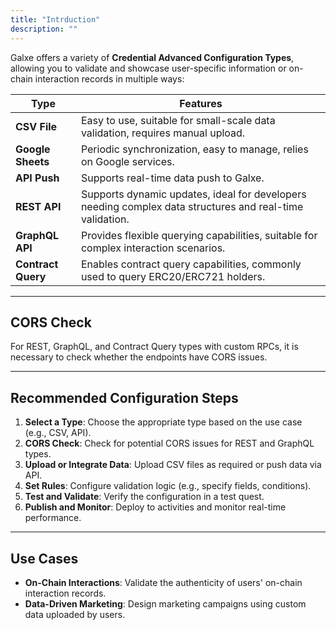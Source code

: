 ```yaml
---
title: "Intrduction"
description: ""
---
```

Galxe offers a variety of **Credential Advanced Configuration Types**, allowing you to validate and showcase user-specific information or on-chain interaction records in multiple ways:

| **Type**            | **Features**                                                             |
|---------------------|--------------------------------------------------------------------------|
| **CSV File**        | Easy to use, suitable for small-scale data validation, requires manual upload. |
| **Google Sheets**   | Periodic synchronization, easy to manage, relies on Google services.     |
| **API Push**        | Supports real-time data push to Galxe.                                   |
| **REST API**        | Supports dynamic updates, ideal for developers needing complex data structures and real-time validation. |
| **GraphQL API**     | Provides flexible querying capabilities, suitable for complex interaction scenarios. |
| **Contract Query**  | Enables contract query capabilities, commonly used to query ERC20/ERC721 holders. |

---

## CORS Check

For REST, GraphQL, and Contract Query types with custom RPCs, it is necessary to check whether the endpoints have CORS issues.

---

## Recommended Configuration Steps

1. **Select a Type**: Choose the appropriate type based on the use case (e.g., CSV, API).
2. **CORS Check**: Check for potential CORS issues for REST and GraphQL types.
3. **Upload or Integrate Data**: Upload CSV files as required or push data via API.
4. **Set Rules**: Configure validation logic (e.g., specify fields, conditions).
5. **Test and Validate**: Verify the configuration in a test quest.
6. **Publish and Monitor**: Deploy to activities and monitor real-time performance.

---

## Use Cases

- **On-Chain Interactions**: Validate the authenticity of users' on-chain interaction records.
- **Data-Driven Marketing**: Design marketing campaigns using custom data uploaded by users.
